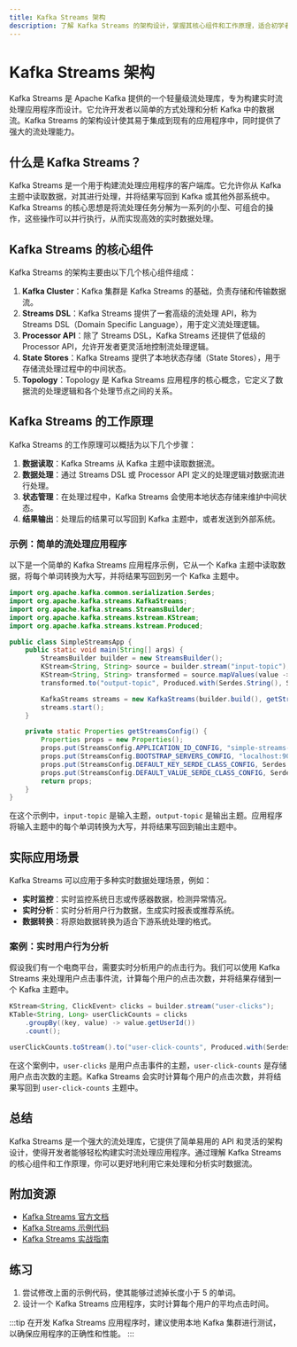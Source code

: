 ```yaml
---
title: Kafka Streams 架构
description: 了解 Kafka Streams 的架构设计，掌握其核心组件和工作原理，适合初学者学习流处理的基础知识。
---
```


# Kafka Streams 架构

Kafka Streams 是 Apache Kafka 提供的一个轻量级流处理库，专为构建实时流处理应用程序而设计。它允许开发者以简单的方式处理和分析 Kafka 中的数据流。Kafka Streams 的架构设计使其易于集成到现有的应用程序中，同时提供了强大的流处理能力。

## 什么是 Kafka Streams？

Kafka Streams 是一个用于构建流处理应用程序的客户端库。它允许你从 Kafka 主题中读取数据，对其进行处理，并将结果写回到 Kafka 或其他外部系统中。Kafka Streams 的核心思想是将流处理任务分解为一系列的小型、可组合的操作，这些操作可以并行执行，从而实现高效的实时数据处理。

## Kafka Streams 的核心组件

Kafka Streams 的架构主要由以下几个核心组件组成：

1. **Kafka Cluster**：Kafka 集群是 Kafka Streams 的基础，负责存储和传输数据流。
2. **Streams DSL**：Kafka Streams 提供了一套高级的流处理 API，称为 Streams DSL（Domain Specific Language），用于定义流处理逻辑。
3. **Processor API**：除了 Streams DSL，Kafka Streams 还提供了低级的 Processor API，允许开发者更灵活地控制流处理逻辑。
4. **State Stores**：Kafka Streams 提供了本地状态存储（State Stores），用于存储流处理过程中的中间状态。
5. **Topology**：Topology 是 Kafka Streams 应用程序的核心概念，它定义了数据流的处理逻辑和各个处理节点之间的关系。

## Kafka Streams 的工作原理

Kafka Streams 的工作原理可以概括为以下几个步骤：

1. **数据读取**：Kafka Streams 从 Kafka 主题中读取数据流。
2. **数据处理**：通过 Streams DSL 或 Processor API 定义的处理逻辑对数据流进行处理。
3. **状态管理**：在处理过程中，Kafka Streams 会使用本地状态存储来维护中间状态。
4. **结果输出**：处理后的结果可以写回到 Kafka 主题中，或者发送到外部系统。

### 示例：简单的流处理应用程序

以下是一个简单的 Kafka Streams 应用程序示例，它从一个 Kafka 主题中读取数据，将每个单词转换为大写，并将结果写回到另一个 Kafka 主题中。

```java
import org.apache.kafka.common.serialization.Serdes;
import org.apache.kafka.streams.KafkaStreams;
import org.apache.kafka.streams.StreamsBuilder;
import org.apache.kafka.streams.kstream.KStream;
import org.apache.kafka.streams.kstream.Produced;

public class SimpleStreamsApp {
    public static void main(String[] args) {
        StreamsBuilder builder = new StreamsBuilder();
        KStream<String, String> source = builder.stream("input-topic");
        KStream<String, String> transformed = source.mapValues(value -> value.toUpperCase());
        transformed.to("output-topic", Produced.with(Serdes.String(), Serdes.String()));

        KafkaStreams streams = new KafkaStreams(builder.build(), getStreamsConfig());
        streams.start();
    }

    private static Properties getStreamsConfig() {
        Properties props = new Properties();
        props.put(StreamsConfig.APPLICATION_ID_CONFIG, "simple-streams-app");
        props.put(StreamsConfig.BOOTSTRAP_SERVERS_CONFIG, "localhost:9092");
        props.put(StreamsConfig.DEFAULT_KEY_SERDE_CLASS_CONFIG, Serdes.String().getClass().getName());
        props.put(StreamsConfig.DEFAULT_VALUE_SERDE_CLASS_CONFIG, Serdes.String().getClass().getName());
        return props;
    }
}
```

在这个示例中，`input-topic` 是输入主题，`output-topic` 是输出主题。应用程序将输入主题中的每个单词转换为大写，并将结果写回到输出主题中。

## 实际应用场景

Kafka Streams 可以应用于多种实时数据处理场景，例如：

- **实时监控**：实时监控系统日志或传感器数据，检测异常情况。
- **实时分析**：实时分析用户行为数据，生成实时报表或推荐系统。
- **数据转换**：将原始数据转换为适合下游系统处理的格式。

### 案例：实时用户行为分析

假设我们有一个电商平台，需要实时分析用户的点击行为。我们可以使用 Kafka Streams 来处理用户点击事件流，计算每个用户的点击次数，并将结果存储到一个 Kafka 主题中。

```java
KStream<String, ClickEvent> clicks = builder.stream("user-clicks");
KTable<String, Long> userClickCounts = clicks
    .groupBy((key, value) -> value.getUserId())
    .count();

userClickCounts.toStream().to("user-click-counts", Produced.with(Serdes.String(), Serdes.Long()));
```

在这个案例中，`user-clicks` 是用户点击事件的主题，`user-click-counts` 是存储用户点击次数的主题。Kafka Streams 会实时计算每个用户的点击次数，并将结果写回到 `user-click-counts` 主题中。

## 总结

Kafka Streams 是一个强大的流处理库，它提供了简单易用的 API 和灵活的架构设计，使得开发者能够轻松构建实时流处理应用程序。通过理解 Kafka Streams 的核心组件和工作原理，你可以更好地利用它来处理和分析实时数据流。

## 附加资源

- [Kafka Streams 官方文档](https://kafka.apache.org/documentation/streams/)
- [Kafka Streams 示例代码](https://github.com/apache/kafka/tree/trunk/streams/examples)
- [Kafka Streams 实战指南](https://www.confluent.io/blog/)

## 练习

1. 尝试修改上面的示例代码，使其能够过滤掉长度小于 5 的单词。
2. 设计一个 Kafka Streams 应用程序，实时计算每个用户的平均点击时间。

:::tip
在开发 Kafka Streams 应用程序时，建议使用本地 Kafka 集群进行测试，以确保应用程序的正确性和性能。
:::
